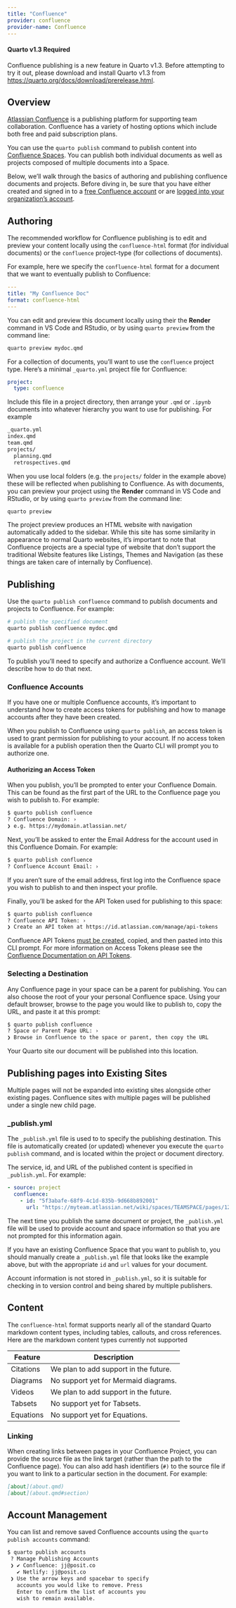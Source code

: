```yaml
---
title: "Confluence"
provider: confluence
provider-name: Confluence
---
```


::: callout-note
#### Quarto v1.3 Required

Confluence publishing is a new feature in Quarto v1.3. Before attempting to try it out, please download and install Quarto v1.3 from <https://quarto.org/docs/download/prerelease.html>.
:::

## Overview

[Atlassian Confluence](https://www.atlassian.com/software/confluence) is a publishing platform for supporting team collaboration. Confluence has a variety of hosting options which include both free and paid subscription plans.

You can use the `quarto publish` command to publish content into [Confluence Spaces](https://support.atlassian.com/confluence-cloud/docs/use-spaces-to-organize-your-work/). You can publish both individual documents as well as projects composed of multiple documents into a Space.

Below, we'll walk through the basics of authoring and publishing confluence documents and projects. Before diving in, be sure that you have either created and signed in to a [free Confluence account](https://www.atlassian.com/try/cloud/signup?bundle=confluence&edition=free) or are [logged into your organization's account](https://start.atlassian.com/).

## Authoring

The recommended workflow for Confluence publishing is to edit and preview your content locally using the `confluence-html` format (for individual documents) or the `confluence` project-type (for collections of documents).

For example, here we specify the `confluence-html` format for a document that we want to eventually publish to Confluence:

``` yaml
---
title: "My Confluence Doc"
format: confluence-html
---
```

You can edit and preview this document locally using their the **Render** command in VS Code and RStudio, or by using `quarto preview` from the command line:

``` bash
quarto preview mydoc.qmd
```

For a collection of documents, you'll want to use the `confluence` project type. Here's a minimal `_quarto.yml` project file for Confluence:

``` .yaml
project:
  type: confluence
```

Include this file in a project directory, then arrange your `.qmd` or `.ipynb` documents into whatever hierarchy you want to use for publishing. For example

``` default
_quarto.yml
index.qmd
team.qmd
projects/
  planning.qmd
  retrospectives.qmd
```

When you use local folders (e.g. the `projects/` folder in the example above) these will be reflected when publishing to Confluence. As with documents, you can preview your project using the **Render** command in VS Code and RStudio, or by using `quarto preview` from the command line:

``` bash
quarto preview
```

The project preview produces an HTML website with navigation automatically added to the sidebar. While this site has some similarity in appearance to normal Quarto websites, it's important to note that Confluence projects are a special type of website that don't support the traditional Website features like Listings, Themes and Navigation (as these things are taken care of internally by Confluence).

## Publishing

Use the `quarto publish confluence` command to publish documents and projects to Confluence. For example:

``` bash
# publish the specified document
quarto publish confluence mydoc.qmd 

# publish the project in the current directory
quarto publish confluence 
```

To publish you'll need to specify and authorize a Confluence account. We'll describe how to do that next.

### Confluence Accounts

If you have one or multiple Confluence accounts, it's important to understand how to create access tokens for publishing and how to manage accounts after they have been created.

When you publish to Confluence using `quarto publish`, an access token is used to grant permission for publishing to your account. If no access token is available for a publish operation then the Quarto CLI will prompt you to authorize one.

#### Authorizing an Access Token

When you publish, you'll be prompted to enter your Confluence Domain. This can be found as the first part of the URL to the Confluence page you wish to publish to. For example:

``` markdown
$ quarto publish confluence
? Confluence Domain: ›
❯ e.g. https://mydomain.atlassian.net/
```

Next, you'll be assked to enter the Email Address for the account used in this Confluence Domain. For example:

``` markdown
$ quarto publish confluence
? Confluence Account Email: ›
```

If you aren't sure of the email address, first log into the Confluence space you wish to publish to and then inspect your profile.

Finally, you'll be asked for the API Token used for publishing to this space:

``` markdown
$ quarto publish confluence
? Confluence API Token: ›
❯ Create an API token at https://id.atlassian.com/manage/api-tokens
```

Confluence API Tokens [must be created](https://id.atlassian.com/manage/api-tokens), copied, and then pasted into this CLI prompt. For more information on Access Tokens please see the [Confluence Documentation on API Tokens](https://support.atlassian.com/atlassian-account/docs/manage-api-tokens-for-your-atlassian-account/).

### Selecting a Destination

Any Confluence page in your space can be a parent for publishing. You can also choose the root of your your personal Confluence space. Using your default browser, browse to the page you would like to publish to, copy the URL, and paste it at this prompt:

``` markdown
$ quarto publish confluence
? Space or Parent Page URL: ›
❯ Browse in Confluence to the space or parent, then copy the URL
```

Your Quarto site our document will be published into this location.

::: callout-tip
## Publishing pages into Existing Sites

Multiple pages will not be expanded into existing sites alongside other existing pages. Confluence sites with multiple pages will be published under a single new child page.
:::

### \_publish.yml

The `_publish.yml` file is used to to specify the publishing destination. This file is automatically created (or updated) whenever you execute the `quarto publish` command, and is located within the project or document directory.

The service, id, and URL of the published content is specified in `_publish.yml`. For example:

``` yaml
- source: project
  confluence:
    - id: "5f3abafe-68f9-4c1d-835b-9d668b892001"
      url: "https://myteam.atlassian.net/wiki/spaces/TEAMSPACE/pages/123456/Plan"
```

The next time you publish the same document or project, the `_publish.yml` file will be used to provide account and space information so that you are not prompted for this information again.

If you have an existing Confluence Space that you want to publish to, you should manually create a `_publish.yml` file that looks like the example above, but with the appropriate `id` and `url` values for your document.

Account information is not stored in `_publish.yml`, so it is suitable for checking in to version control and being shared by multiple publishers.

## Content

The `confluence-html` format supports nearly all of the standard Quarto markdown content types, including tables, callouts, and cross references. Here are the markdown content types currently not supported

| Feature   | Description                           |
|-----------|---------------------------------------|
| Citations | We plan to add support in the future. |
| Diagrams  | No support yet for Mermaid diagrams.  |
| Videos    | We plan to add support in the future. |
| Tabsets   | No support yet for Tabsets.           |
| Equations | No support yet for Equations.         |


### Linking

When creating links between pages in your Confluence Project, you can provide the source file as the link target (rather than the path to the Confluence page). You can also add hash identifiers (`#)` to the source file if you want to link to a particular section in the document. For example:

``` markdown
[about](about.qmd)
[about](about.qmd#section)
```

## Account Management

You can list and remove saved Confluence accounts using the `quarto publish accounts` command:

``` markdown
$ quarto publish accounts
 ? Manage Publishing Accounts
 ❯ ✔ Confluence: jj@posit.co
   ✔ Netlify: jj@posit.co
 ❯ Use the arrow keys and spacebar to specify 
   accounts you would like to remove. Press 
   Enter to confirm the list of accounts you
   wish to remain available.
```
